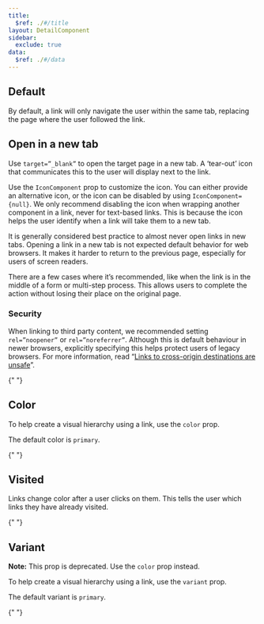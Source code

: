 ```yaml
---
title:
  $ref: ./#/title
layout: DetailComponent
sidebar:
  exclude: true
data:
  $ref: ./#/data
---
```


## Default

By default, a link will only navigate the user within the same tab, replacing the page where the user followed the link.

<LivePreview componentName="link" exampleName="Default" />

## Open in a new tab

Use `target=”_blank”` to open the target page in a new tab. A ‘tear-out’ icon that communicates this to the user will display next to the link.

Use the `IconComponent` prop to customize the icon. You can either provide an alternative icon, or the icon can be disabled by using `IconComponent={null}`. We only recommend disabling the icon when wrapping another component in a link, never for text-based links. This is because the icon helps the user identify when a link will take them to a new tab.

It is generally considered best practice to almost never open links in new tabs. Opening a link in a new tab is not expected default behavior for web browsers. It makes it harder to return to the previous page, especially for users of screen readers.

There are a few cases where it’s recommended, like when the link is in the middle of a form or multi-step process. This allows users to complete the action without losing their place on the original page.

### Security

When linking to third party content, we recommended setting `rel=”noopener”` or `rel=”noreferrer”`. Although this is default behaviour in newer browsers, explicitly specifying this helps protect users of legacy browsers. For more information, read “[Links to cross-origin destinations are unsafe](https://web.dev/external-anchors-use-rel-noopener/)”.

{" "}

<LivePreview componentName="link" exampleName="OpenInANewTab" />

## Color

To help create a visual hierarchy using a link, use the `color` prop.

The default color is `primary`.

{" "}

<LivePreview componentName="link" exampleName="Color" />

## Visited

Links change color after a user clicks on them. This tells the user which links they have already visited.

{" "}

<LivePreview componentName="link" exampleName="Visited" />

## Variant

**Note:** This prop is deprecated. Use the `color` prop instead.

To help create a visual hierarchy using a link, use the `variant` prop.

The default variant is `primary`.

{" "}

<LivePreview
  componentName="link"
  exampleName="Variant"
  displayName="Variant - Deprecated"
/>

